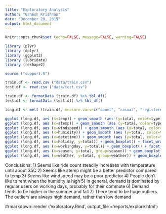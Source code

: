 ```yaml
---
title: "Exploratory Analysis"
author: "Ganesh Krishnan"
date: "December 20, 2015"
output: html_document
---
```


```r
knitr::opts_chunk$set (echo=FALSE, message=FALSE, warning=FALSE)
```

```r
library (plyr)
library (dplyr)
library (ggplot2)
library (lubridate)
library (reshape2)

source ("support.R")
```

```r
train.df <- read.csv ("data/train.csv")
test.df <- read.csv ("data/test.csv")

train.df <- formatData (train.df) %>% tbl_df()
test.df <- formatData (test.df) %>% tbl_df()
```

```r
long.df <- melt (train.df, measure.vars=c("count", "casual", "registered"), variable.name="type", value.name="total")

ggplot (long.df, aes (x=temp)) + geom_smooth (aes (y=total, color=type))
ggplot (long.df, aes (x=atemp)) + geom_smooth (aes (y=total, color=type))
ggplot (long.df, aes (x=windspeed)) + geom_smooth (aes (y=total, color=type))
ggplot (long.df, aes (x=humidity)) + geom_smooth (aes (y=total, color=type))
ggplot (long.df, aes (x=datetime)) + geom_smooth (aes (y=total, color=type))
ggplot (long.df, aes (x=holiday, y=total)) + geom_boxplot() + facet_wrap(~type)
ggplot (long.df, aes (x=workingday, y=total)) + geom_boxplot() + facet_wrap(~type)
ggplot (long.df, aes (x=season, y=total, group=season)) + geom_boxplot() + facet_wrap (~type)
ggplot (long.df, aes (x=weather, y=total, group=weather)) + geom_boxplot() + facet_wrap (~type)
```

Conclusions:
1) Seems like ride count steadily increases with temperature until about 35C
2) Seems like atemp might be a better predictor compared to temp
3) Seems like windspeed may be a poor predictor
4) People don't like to rent when the humidity is high
5) In general, demand is dominated by regular users on working days, probably for their commute
6) Demand tends to be higher in the summer and fall
7) There tend to be huge outliers. The outliers are always high demand, rather than low demand


#rmarkdown::render ('exploratory.Rmd', output_file ='reports/explore.html')